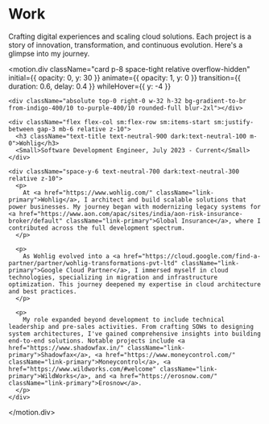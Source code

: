 

# Work

<AnimatedName />

<div className="space-content">
  <motion.p 
    className="text-body text-neutral-700 dark:text-neutral-300 leading-relaxed"
    initial={{ opacity: 0, y: 20 }}
    animate={{ opacity: 1, y: 0 }}
    transition={{ duration: 0.6, delay: 0.2 }}
  >
    Crafting digital experiences and scaling cloud solutions. Each project is a story of innovation, transformation, and continuous evolution. Here's a glimpse into my journey.
  </motion.p>

  <motion.div 
    className="card p-8 space-tight relative overflow-hidden"
    initial={{ opacity: 0, y: 30 }}
    animate={{ opacity: 1, y: 0 }}
    transition={{ duration: 0.6, delay: 0.4 }}
    whileHover={{ y: -4 }}
  >
    <div className="absolute top-0 right-0 w-32 h-32 bg-gradient-to-br from-indigo-400/10 to-purple-400/10 rounded-full blur-2xl"></div>
    
    <div className="flex flex-col sm:flex-row sm:items-start sm:justify-between gap-3 mb-6 relative z-10">
      <h3 className="text-title text-neutral-900 dark:text-neutral-100 m-0">Wohlig</h3>
      <Small>Software Development Engineer, July 2023 - Current</Small>
    </div>

    <div className="space-y-6 text-neutral-700 dark:text-neutral-300 relative z-10">
      <p>
        At <a href="https://www.wohlig.com/" className="link-primary">Wohlig</a>, I architect and build scalable solutions that power businesses. My journey began with modernizing legacy systems for <a href="https://www.aon.com/apac/sites/india/aon-risk-insurance-broker/default" className="link-primary">Global Insurance</a>, where I contributed across the full development spectrum.
      </p>

      <p>
        As Wohlig evolved into a <a href="https://cloud.google.com/find-a-partner/partner/wohlig-transformations-pvt-ltd" className="link-primary">Google Cloud Partner</a>, I immersed myself in cloud technologies, specializing in migration and infrastructure optimization. This journey deepened my expertise in cloud architecture and best practices.
      </p>

      <p>
        My role expanded beyond development to include technical leadership and pre-sales activities. From crafting SOWs to designing system architectures, I've gained comprehensive insights into building end-to-end solutions. Notable projects include <a href="https://www.shadowfax.in/" className="link-primary">Shadowfax</a>, <a href="https://www.moneycontrol.com/" className="link-primary">Moneycontrol</a>, <a href="https://www.wildworks.com/#welcome" className="link-primary">WildWorks</a>, and <a href="https://erosnow.com/" className="link-primary">Erosnow</a>.
      </p>
    </div>
  </motion.div>
</div>